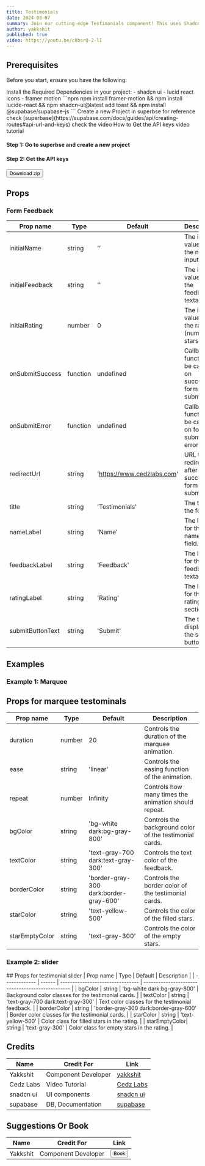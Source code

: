 ```yaml
---
title: Testimonials
date: 2024-08-07
summary: Join our cutting-edge Testimonials component! This uses Shadcn for UI, Framer Motion for animations, and Supabase for the database. Sign up for early access and updates!
author: yakkshit
published: true
video: https://youtu.be/c8bsrQ-2-lI
---
```


<SupportOverlay
  videoSrc="https://youtu.be/nXbXNB9E71o"
  supportLink="https://cedzlabs.com/payments"
/>

<ComponentPreview name="testimonials-demo" />

## Prerequisites

Before you start, ensure you have the following:

<Steps>
  <Step>
    Install the Required Dependencies in your project:
      - shadcn ui
      - lucid react icons
      - framer motion
      ```npm
        npm install framer-motion  && npm install lucide-react && npm shadcn-ui@latest add toast && npm install @supabase/supabase-js
      ```
  </Step>

  <Step>
    Create a new Project in superbse for reference check [superbase](https://supabase.com/docs/guides/api/creating-routes#api-url-and-keys)
    check the video
    <Accordion type="single" collapsible>
      <AccordionItem value="item-1">
        <AccordionTrigger>How to Get the API keys video tutorial </AccordionTrigger>
        <AccordionContent>
        <Steps>
            <Step>
             <h4>Step 1: Go to superbse and create a new project</h4>
              <VideoEmbed src="https://youtu.be/SwkNoEtw9ow"  
              text="
                  ## Create a Table
                    Let's create our first API route by creating a table called `todos` to store tasks. This creates a corresponding route `todos` which can accept GET, POST, PATCH, & DELETE requests.
                    1. Go to the **Table editor** page in the Dashboard.
                    2. Click **New Table** and create a table with the name `todos`.
                    3. Click **Save**.
                    4. Click **New Column** and create a column with the name `task` and type `text`.
                    5. Click **Save**.
                    "/>
            </Step>
            <Step>
              <h4>Step 2: Get the API keys</h4>
              <VideoEmbed src="https://youtu.be/i359YfsQRjU"  
                text='
                    ## API URL and Keys

                      Every Supabase project has a unique API URL. Your API is secured behind an API gateway which requires an API Key for every request.

                      1. Go to the [Settings](https://supabase.com/dashboard/project/_/settings/general) page in the Dashboard.
                      2. Click API in the sidebar.
                      3. Find your API URL, anon, and service_role keys on this page.

                      The REST API is accessible through the URL `https://<project_ref>.supabase.co/rest/v1`. Both of these routes require the anon key to be passed through an `apikey` header.

                      ### Environment Variables

                      ```env
                      NEXT_PUBLIC_SUPABASE_URL=REPLACE_WITH_YOUR_KEY
                      NEXT_PUBLIC_SUPABASE_ANON_KEY=REPLACE_WITH_YOUR_KEY
                      ```'/>
            </Step>
          </Steps>
        </AccordionContent>
      </AccordionItem>
    </Accordion>
    Get Your API keys `API URL`, `anon` from supabase.
      ```env
      NEXT_PUBLIC_SUPABASE_URL=REPLACE_WITH_YOUR_KEY
      NEXT_PUBLIC_SUPABASE_ANON_KEY=REPLACE_WITH_YOUR_KEY
      ```

  </Step>
  <Step>You&apos;re almost done just few Steps left.</Step>
</Steps>

## Installation

<Tabs defaultValue="code">

<TabsList>
  <TabsTrigger value="code">Code</TabsTrigger>
  <TabsTrigger value="video">Video</TabsTrigger>
  <TabsTrigger value="files">Files</TabsTrigger>
</TabsList>

<TabsContent value="code">
<Steps>
  <Step>

    Create a file named `testimonial.tsx` and copy and paste the following code:

    <ComponentSource name="testimonial" />

  </Step>
  
  <Step>
    Create the following `.env` variables:
    ```env
      NEXT_PUBLIC_SUPABASE_URL=REPLACE_WITH_YOUR_KEY
      NEXT_PUBLIC_SUPABASE_ANON_KEY=REPLACE_WITH_YOUR_KEY
      ```

  </Step>
  <Step>
      Run the code in the SQLeditor in supabase.

      ```SQL
        CREATE TABLE testimonials (
            id SERIAL PRIMARY KEY,
            name VARCHAR(255) NOT NULL,
            feedback TEXT NOT NULL,
            rating INT CHECK (rating >= 0 AND rating <= 5) NOT NULL
        );
      ```

  </Step>
  <Step>Congrats! You have successfully created a Testimonials component for your project! 🎉</Step>
</Steps>

</TabsContent>

<TabsContent value="video">

<Steps>
  <Step>
    Follow the instructions shown in the Video Tutorial.
    <VideoEmbed
      src="https://youtu.be/nXbXNB9E71o"
      text="<ins>[For more tech videos, please visit our YT channel](https://youtube.com/@cedzlabs)</ins>
  
  We are workign Hard to Bring you the exiting Stuff.
  Stay Tuned for more Tech Videos.
  Please Support Us 🙂."
    />
  </Step>
  <Step>Done!</Step>
</Steps>

</TabsContent>

<TabsContent value="files">
  # Link Will be given soon..
    <Link href=''><Button>Download zip</Button></Link>
</TabsContent>
</Tabs>

## Props

### Form Feedback

| Prop name        | Type     | Default                    | Description                                                   |
| ---------------- | -------- | -------------------------- | ------------------------------------------------------------- |
| initialName      | string   | ''                         | The initial value for the name input field.                   |
| initialFeedback  | string   | ''                         | The initial value for the feedback textarea.                  |
| initialRating    | number   | 0                          | The initial value for the rating (number of stars).           |
| onSubmitSuccess  | function | undefined                  | Callback function to be called on successful form submission. |
| onSubmitError    | function | undefined                  | Callback function to be called on form submission error.      |
| redirectUrl      | string   | 'https://www.cedzlabs.com' | URL to redirect to after successful form submission.          |
| title            | string   | 'Testimonials'             | The title of the form.                                        |
| nameLabel        | string   | 'Name'                     | The label for the name input field.                           |
| feedbackLabel    | string   | 'Feedback'                 | The label for the feedback textarea.                          |
| ratingLabel      | string   | 'Rating'                   | The label for the rating section.                             |
| submitButtonText | string   | 'Submit'                   | The text to display on the submit button.                     |

## Examples

### Example 1: Marquee

<ComponentPreview name="testimonials-2-demo" />

## Props for marquee testominals

| Prop name      | Type   | Default                                | Description                                             |
| -------------- | ------ | -------------------------------------- | ------------------------------------------------------- |
| duration       | number | 20                                     | Controls the duration of the marquee animation.         |
| ease           | string | 'linear'                               | Controls the easing function of the animation.          |
| repeat         | number | Infinity                               | Controls how many times the animation should repeat.    |
| bgColor        | string | 'bg-white dark:bg-gray-800'            | Controls the background color of the testimonial cards. |
| textColor      | string | 'text-gray-700 dark:text-gray-300'     | Controls the text color of the feedback.                |
| borderColor    | string | 'border-gray-300 dark:border-gray-600' | Controls the border color of the testimonial cards.     |
| starColor      | string | 'text-yellow-500'                      | Controls the color of the filled stars.                 |
| starEmptyColor | string | 'text-gray-300'                        | Controls the color of the empty stars.                  |

### Example 2: slider

<ComponentPreview name="testimonials-1-demo" />
## Props for testimonial slider 
| Prop name     | Type   | Default                          | Description                                      |
| ------------- | ------ | -------------------------------- | ------------------------------------------------ |
| bgColor       | string | 'bg-white dark:bg-gray-800'      | Background color classes for the testimonial cards. |
| textColor     | string | 'text-gray-700 dark:text-gray-300' | Text color classes for the testimonial feedback.   |
| borderColor   | string | 'border-gray-300 dark:border-gray-600' | Border color classes for the testimonial cards.    |
| starColor     | string | 'text-yellow-500'                | Color class for filled stars in the rating.       |
| starEmptyColor| string | 'text-gray-300'                  | Color class for empty stars in the rating.        |


## Credits

| Name      | Credit For          | Link                                               |
| --------- | ------------------- | -------------------------------------------------- |
| Yakkshit  | Component Developer | [yakkshit](https://x.com/yakkshit)                 |
| Cedz Labs | Video Tutorial      | [Cedz Labs](https://www.cedzlabs.com)              |
| snadcn ui | UI components       | [snadcn ui](https://ui.shadcn.com/docs/components) |
| supabase  | DB, Documentation   | [supabase](https://supabase.com/)                  |

## Suggestions Or Book

| Name     | Credit For          | Link                                              |
| -------- | ------------------- | ------------------------------------------------- |
| Yakkshit | Component Developer | [<Button>Book</Button>](https://cal.com/yakkshit) |
